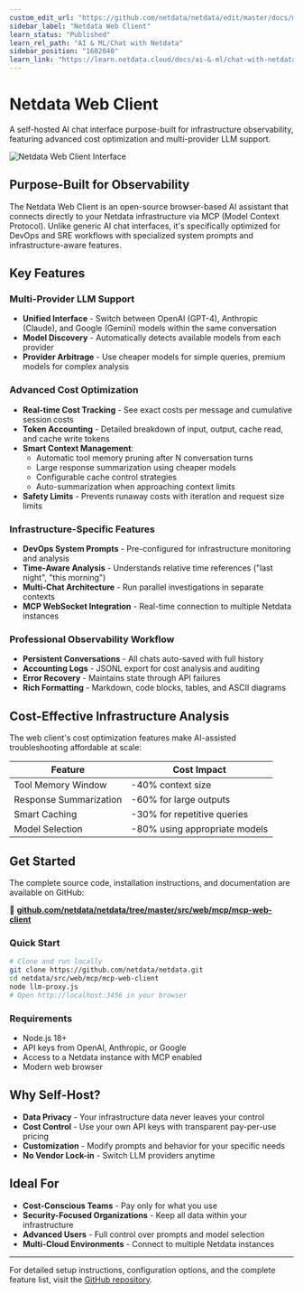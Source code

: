 ```yaml
---
custom_edit_url: "https://github.com/netdata/netdata/edit/master/docs/ml-ai/ai-chat-netdata/netdata-web-client.md"
sidebar_label: "Netdata Web Client"
learn_status: "Published"
learn_rel_path: "AI & ML/Chat with Netdata"
sidebar_position: "1602040"
learn_link: "https://learn.netdata.cloud/docs/ai-&-ml/chat-with-netdata/netdata-web-client"
---
```


# Netdata Web Client

A self-hosted AI chat interface purpose-built for infrastructure observability, featuring advanced cost optimization and multi-provider LLM support.

![Netdata Web Client Interface](https://github.com/user-attachments/assets/f2facc59-66c1-4ea5-9404-d335e8f67ff2)

## Purpose-Built for Observability

The Netdata Web Client is an open-source browser-based AI assistant that connects directly to your Netdata infrastructure via MCP (Model Context Protocol). Unlike generic AI chat interfaces, it's specifically optimized for DevOps and SRE workflows with specialized system prompts and infrastructure-aware features.

## Key Features

### Multi-Provider LLM Support

- **Unified Interface** - Switch between OpenAI (GPT-4), Anthropic (Claude), and Google (Gemini) models within the same conversation
- **Model Discovery** - Automatically detects available models from each provider
- **Provider Arbitrage** - Use cheaper models for simple queries, premium models for complex analysis

### Advanced Cost Optimization

- **Real-time Cost Tracking** - See exact costs per message and cumulative session costs
- **Token Accounting** - Detailed breakdown of input, output, cache read, and cache write tokens
- **Smart Context Management**:
  - Automatic tool memory pruning after N conversation turns
  - Large response summarization using cheaper models
  - Configurable cache control strategies
  - Auto-summarization when approaching context limits
- **Safety Limits** - Prevents runaway costs with iteration and request size limits

### Infrastructure-Specific Features

- **DevOps System Prompts** - Pre-configured for infrastructure monitoring and analysis
- **Time-Aware Analysis** - Understands relative time references ("last night", "this morning")
- **Multi-Chat Architecture** - Run parallel investigations in separate contexts
- **MCP WebSocket Integration** - Real-time connection to multiple Netdata instances

### Professional Observability Workflow

- **Persistent Conversations** - All chats auto-saved with full history
- **Accounting Logs** - JSONL export for cost analysis and auditing
- **Error Recovery** - Maintains state through API failures
- **Rich Formatting** - Markdown, code blocks, tables, and ASCII diagrams

## Cost-Effective Infrastructure Analysis

The web client's cost optimization features make AI-assisted troubleshooting affordable at scale:

| Feature | Cost Impact |
|---------|------------|
| Tool Memory Window | -40% context size |
| Response Summarization | -60% for large outputs |
| Smart Caching | -30% for repetitive queries |
| Model Selection | -80% using appropriate models |

## Get Started

The complete source code, installation instructions, and documentation are available on GitHub:

🔗 **[github.com/netdata/netdata/tree/master/src/web/mcp/mcp-web-client](https://github.com/netdata/netdata/tree/master/src/web/mcp/mcp-web-client)**

### Quick Start

```bash
# Clone and run locally
git clone https://github.com/netdata/netdata.git
cd netdata/src/web/mcp/mcp-web-client
node llm-proxy.js
# Open http://localhost:3456 in your browser
```

### Requirements

- Node.js 18+
- API keys from OpenAI, Anthropic, or Google
- Access to a Netdata instance with MCP enabled
- Modern web browser

## Why Self-Host?

- **Data Privacy** - Your infrastructure data never leaves your control
- **Cost Control** - Use your own API keys with transparent pay-per-use pricing
- **Customization** - Modify prompts and behavior for your specific needs
- **No Vendor Lock-in** - Switch LLM providers anytime

## Ideal For

- **Cost-Conscious Teams** - Pay only for what you use
- **Security-Focused Organizations** - Keep all data within your infrastructure
- **Advanced Users** - Full control over prompts and model selection
- **Multi-Cloud Environments** - Connect to multiple Netdata instances

---

For detailed setup instructions, configuration options, and the complete feature list, visit the [GitHub repository](https://github.com/netdata/netdata/tree/master/src/web/mcp/mcp-web-client).
